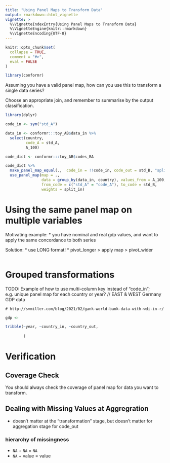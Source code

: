 ```yaml
---
title: "Using Panel Maps to Transform Data"
output: rmarkdown::html_vignette
vignette: >
  %\VignetteIndexEntry{Using Panel Maps to Transform Data}
  %\VignetteEngine{knitr::rmarkdown}
  %\VignetteEncoding{UTF-8}
---
```


```r
knitr::opts_chunk$set(
  collapse = TRUE,
  comment = "#>",
  eval = FALSE
)
```

```r
library(conformr)
```

Assuming you have a valid panel map, how can you use this to transform a single data series?

Choose an appropriate join, and remember to summarise by the output classification.

```r
library(dplyr)

code_in <- sym("std_A")

data_in <- conformr:::toy_AB$data_in %>%
  select(country, 
         code_A = std_A,
         A_100)

code_dict <- conformr:::toy_AB$codes_BA

code_dict %>% 
  make_panel_map_equal(.,  code_in = !!code_in, code_out = std_B, "split_in") %>%
  use_panel_map(map = .,
                data = group_by(data_in, country), values_from = A_100, 
                from_code = c("std_A" = "code_A"), to_code = std_B, 
                weights = split_in)
```

# Using the same panel map on multiple variables

Motivating example: \* you have nominal and real gdp values, and want to apply the same concordance to both series

Solution: \* use LONG format! \* pivot_longer \> apply map \> pivot_wider

```r

```

# Grouped transformations

TODO: Example of how to use multi-column key instead of "code_in"; e.g. unique panel map for each country or year? // EAST & WEST Germany GDP data

    # http://svmiller.com/blog/2021/02/gank-world-bank-data-with-wdi-in-r/

```r
gdp <- 

tribble(~year, ~country_in, ~country_out,
        
        )


```

# Verification

## Coverage Check

You should always check the coverage of panel map for data you want to transform.

<!--# TODO: insert demo of coverage check fnc -->

## Dealing with Missing Values at Aggregration

-   doesn't matter at the "transformation" stage, but doesn't matter for aggregation stage for code_out

    <!-- CH: need to add more detail about what each stage is, and how missingness impacts dataset creation -->

### hierarchy of missingness

-   `NA` + `NA` = `NA`
-   `NA` + value = value

<!--# TODO: add demo code for missingness -->

